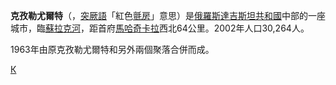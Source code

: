 {{coord|43|12|N|46|52|E|display=title}}
'''克孜勒尤爾特'''（{{lang-ru|Кизилю́рт}}，[[突厥語|突厥語]]「紅色[[氈房|氈房]]」意思）是[[俄羅斯|俄羅斯]][[達吉斯坦共和國|達吉斯坦共和國]]中部的一座城市，臨[[蘇拉克河|蘇拉克河]]，距首府[[馬哈奇卡拉|馬哈奇卡拉]]西北64公里。2002年人口30,264人。

1963年由原克孜勒尤爾特和另外兩個聚落合併而成。

{{達吉斯坦共和國行政區劃}}

[[Category:達吉斯坦共和國城市|К]]